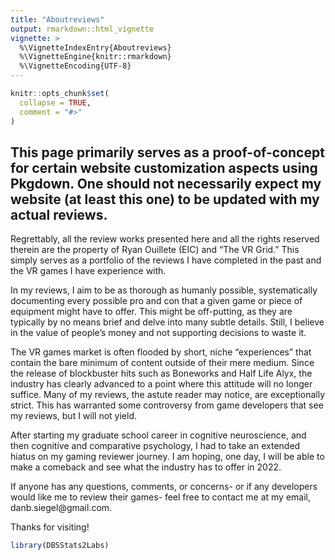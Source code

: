 ```yaml
---
title: "Aboutreviews"
output: rmarkdown::html_vignette
vignette: >
  %\VignetteIndexEntry{Aboutreviews}
  %\VignetteEngine{knitr::rmarkdown}
  %\VignetteEncoding{UTF-8}
---
```


```r
knitr::opts_chunk$set(
  collapse = TRUE,
  comment = "#>"
)
```
## This page primarily serves as a proof-of-concept for certain website customization aspects using Pkgdown. One should not necessarily expect my website (at least this one) to be updated with my actual reviews.

Regrettably, all the review works presented here and all the rights reserved therein are the property of Ryan Ouillete (EIC) and "The VR Grid." This simply serves as a portfolio of the reviews I have completed in the past and the VR games I have experience with.

In my reviews, I aim to be as thorough as humanly possible, systematically documenting every possible pro and con that a given game or piece of equipment might have to offer. This might be off-putting, as they are typically by no means brief and delve into many subtle details. Still, I believe in the value of people's money and not supporting decisions to waste it. 

The VR games market is often flooded by short, niche "experiences" that contain the bare minimum of content outside of their mere medium. Since the release of blockbuster hits such as Boneworks and Half Life Alyx, the industry has clearly advanced to a point where this attitude will no longer suffice. Many of my reviews, the astute reader may notice, are exceptionally strict. This has warranted some controversy from game developers that see my reviews, but I will not yield.

After starting my graduate school career in cognitive neuroscience, and then cognitive and comparative psychology, I had to take an extended hiatus on my gaming reviewer journey. I am hoping, one day, I will be able to make a comeback and see what the industry has to offer in 2022. 

If anyone has any questions, comments, or concerns- or if any developers would like me to review their games- feel free to contact me at my email, danb.siegel@gmail.com.

Thanks for visiting!
```r
library(DBSStats2Labs)
```
